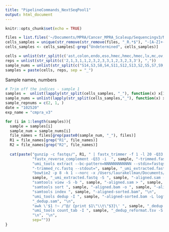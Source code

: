 ```yaml
---
title: "PipelineCommands_NextSeqPool1"
output: html_document
---
```


```r
knitr::opts_chunk$set(echo = TRUE)
```


```r
files = list.files('~/Documents/MPRA/Cancer_MPRA_Scaleup/Sequencingv3/NextSeq_Pool1/201015_NS500615_0968_AHTNF3BGXC-SFGF-Khavari-LK-15577/fastqs')
cells_samples = unique(str_remove(str_remove(files, "_R.*$"), "-[A-Z]+-[A-Z]+"))
cells_samples <- cells_samples[-grep("Undetermined", cells_samples)]
```

```r
cells = unlist(str_split(c('ast,colon,endo,eso,hmec,hmec,hmec,lx,mc,ov,panc,panc,panc,pros,pros,thy'), ","))
reps = unlist(str_split(c('2,1,3,1,1,2,3,2,3,3,1,2,3,2,3,3'), ","))
sample_nums = unlist(str_split(c("S14,S3,S8,S4,S11,S12,S13,S2,S5,S7,S9,S10,S1,S15,S16,S6"), ","))
samples = paste(cells, reps, sep = "_")
```


Sample names, numbers

```r
# Trim off the indices - sample 1
samples =  unlist(lapply(str_split(cells_samples, "_"), function(x) x[1]))
sample_nums = unlist(lapply(str_split(cells_samples,"_"), function(x) x[2]))
sample_repnums = c(2, 1, )
date = "102520"
exp_name = "cmpra_v3"

for (i in 1:length(samples)){
  sample = samples[i]
  sample_num = sample_nums[i]
  file_names = files[grep(paste0(sample_num, "_"), files)]
  R1 = file_names[grep("R1", file_names)]
  R2 = file_names[grep("R2", file_names)]
 
  cat(paste("gunzip -c fastqs/", R1, " | fastx_trimmer -f 1 -l 20 -Q33 -o ", sample, "-trimmed.fastq -v", "\n",
            "fastx_reverse_complement -Q33 -i  ", sample, "-trimmed.fastq -o ", sample, "-trimmed_rc.fastq -v", "\n",
            "umi_tools extract --bc-pattern=NNNNNNNNNNNN --stdin=fastqs/", R2, " --read2-in=", sample, 
            "-trimmed_rc.fastq --stdout=", sample, "_umi_extracted.fastq --read2-stdout", "\n",
            "bowtie2 -p 8 -k 1 --norc -x /Users/laurakellman/Documents/MPRA/Cancer_MPRA/Sequencing/Indexes/cmpra_renamed_index ",
            sample, "_umi_extracted.fastq -S ", sample, "-aligned.sam --no-unal", "\n", 
            "samtools view -S -b ", sample, "-aligned.sam > ", sample, "-aligned.bam", "\n",
            "samtools sort ", sample, "-aligned.bam -o ", sample, "-aligned-sorted.bam", "\n",
            "samtools index ", sample, "-aligned-sorted.bam", "\n", 
            "umi_tools dedup -I ", sample, "-aligned-sorted.bam -L logfile_", sample, ".txt --out-sam --no-sort-output -S ", sample,
            "_dedup.sam", "\n",
            "awk \'$1 !~ /^@/ {print $1\"\\t\"$3}\' ", sample, "_dedup.sam > ", sample, "_dedup_reformat.tsv", "\n",
            "umi_tools count_tab -I ", sample, "_dedup_reformat.tsv -S ", sample, "_counts.tsv -L ", sample, "_count.log", "\n",
            "\n", "\n",
            sep=""))
}

  
```


